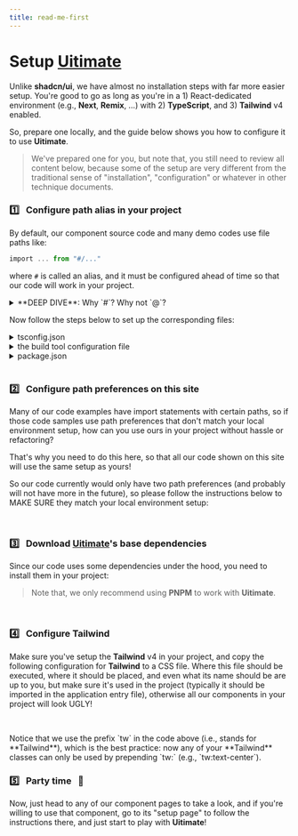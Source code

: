 ```yaml
---
title: read-me-first
---
```

# Setup **<u>Uitimate</u>**

Unlike **shadcn/ui**, we have almost no installation steps with far more easier setup.
You're good to go as long as you're in a 1) React-dedicated environment (e.g., **Next**, **Remix**, …) with 2) **TypeScript**, and 3) **Tailwind** v4 enabled.

So, prepare one locally, and the guide below shows you how to configure it to use **Uitimate**.

> We've prepared one for you, but note that, you still need to review all content below,
> because some of the setup are very different from the traditional sense of "installation", "configuration" or whatever in other technique documents.

### 1️⃣ &nbsp; Configure path alias in your project

By default, our component source code and many demo codes use file paths like:
```ts
import ... from "#/..."
```
where `#` is called an alias, and it must be configured ahead of time so that our code will work in your project.

<details className="tw:cursor-pointer">
<summary>**DEEP DIVE**: Why `#`? Why not `@`?</summary>
<div className="tw:pl-4">
  Using `#` is actually the best practice, because it leverages **Node.js**'s native subpath imports ⎯
  entries in the "imports" field of your package.json must start with `#` to distinguish them from package specifiers,
  so `import foo from '#src/foo.js'` works out-of-the-box across **Node**, test runners, and bundlers without plugins or polyfills.

  In contrast, @-based aliases (e.g. `@/src`) must be manually configured for each tool ⎯
  **Vite** requires explicit setup in the configuration file (and matching paths in tsconfig.json),
  while **Webpack**, **ESLint**, and others similarly demand custom overrides.

  Additionally, `@` overlaps with npm's scoped-package syntax (`@scope/pkg`),
  but `#` is reserved for internal subpath imports and can't clash with external packages,
  ensuring consistent resolution and a unified setup across your entire toolchain
  (i.e., you can now also use `#` in your build tool configuration files without hassle!)

  Since using `#` is best practice, we currently don't consider using any other symbol in our code and setup.
  <br/>
</div>
</details>

Now follow the steps below to set up the corresponding files:

<details className="tw:cursor-pointer">
<summary>tsconfig.json</summary>
  <div>
  Usually you will have this **TypeScript** file, but the name can be slightly different (e.g., maybe it's called `tsconfig.app.json`) depends on your choice of scaffolding tool (e.g., **Vite**, **Webpack**, …).
  ```json
  {
    "compilerOptions": {
      "paths": {
        "#/*": ["app/*"], // doesn't need to be `app`, you may change it to whatever you want (e.g., `src`)
        // ...
      },
      // ...
    },
    // ...
  }
  ```
  </div>
</details>

<details className="tw:cursor-pointer">
  <summary>the build tool configuration file</summary>
  <div className="tw:pl-4">
  This means that you're using something like **Vite** or **Webpack**, so you need to tell it what `#` means to allow it to analyze and/or compile correctly. Below is an example for **Vite**, but this is extremely common and easy to do in all other build tools:
  ```ts
  // ...
  import tsconfigPaths from "vite-tsconfig-paths";
  export default defineConfig({
    plugins: [
      // ...
      tsconfigPaths()
    ],
    // ....
  });
  ```
  </div>
</details>

<details className="tw:cursor-pointer">
<summary>package.json</summary>
<div>
  ```json
  {
    "imports": {
      "#/*": "./app/*" // doesn't need to be `app`, you may change it to whatever you want (e.g., `src`)
      // ...
    },
    // ...
  }
  ```
  </div>
</details>

<br/>

### 2️⃣ &nbsp; Configure path preferences on this site

Many of our code examples have import statements with certain paths,
so if those code samples use path preferences that don't match your local environment setup,
how can you use ours in your project without hassle or refactoring?

That's why you need to do this here, so that all our code shown on this site will use the same setup as yours!

So our code currently would only have two path preferences (and probably will not have more in the future),
so please follow the instructions below to MAKE SURE they match your local environment setup:

<HelpersPathSection />

<ComponentsPathSection />

<br/>

### 3️⃣ &nbsp; Download **<u>Uitimate</u>**'s base dependencies
Since our code uses some dependencies under the hood, you need to install them in your project:

<TerminalCommandInstructor cli="npm add @tailwindcss/typography tailwind-merge tailwind-variants tailwindcss-animate lodash-es change-case clsx" />

> Note that, we only recommend using **PNPM** to work with **Uitimate**.

<br/>

### 4️⃣ &nbsp; Configure **Tailwind**
Make sure you've setup the **Tailwind** v4 in your project, and copy the following configuration for **Tailwind** to a CSS file. Where this file should be executed,
where it should be placed, and even what its name should be are up to you, but make sure it's used in the project
(typically it should be imported in the application entry file),
otherwise all our components in your project will look UGLY!

```tsx file=./../style/core.css
```

<br />

<Banner>
Notice that we use the prefix `tw` in the code above (i.e., stands for **Tailwind**), which is the best practice:
now any of your **Tailwind** classes can only be used by prepending `tw:` (e.g., `tw:text-center`).
</Banner>

<br/>

### 5️⃣ &nbsp; Party time &nbsp; 🎉
Now, just head to any of our component pages to take a look,
and if you're willing to use that component, go to its "setup page" to follow the instructions there,
and just start to play with **Uitimate**!



